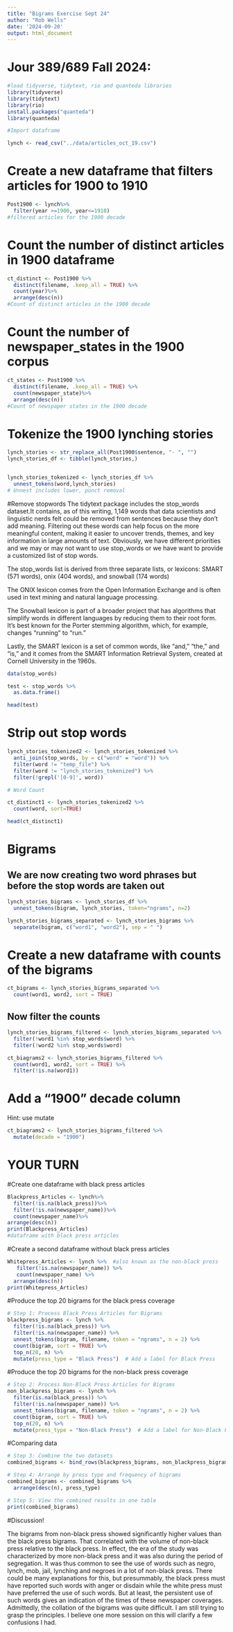 ```yaml
---
title: "Bigrams Exercise Sept 24"
author: "Rob Wells"
date: '2024-09-20'
output: html_document
---
```


# Jour 389/689 Fall 2024:


```r
#load tidyverse, tidytext, rio and quanteda libraries
library(tidyverse)
library(tidytext)
library(rio)
install.packages("quanteda")
library(quanteda)
```

```r
#Import dataframe 

lynch <- read_csv("../data/articles_oct_19.csv")

```


# Create a new dataframe that filters articles for 1900 to 1910

```r
Post1900 <- lynch%>%
  filter(year >=1900, year<=1910)
#filtered articles for the 1900 decade
```


# Count the number of distinct articles in 1900 dataframe
```r
ct_distinct <- Post1900 %>%
  distinct(filename, .keep_all = TRUE) %>% 
  count(year)%>% 
  arrange(desc(n))
#Count of distinct articles in the 1900 decade
```

# Count the number of newspaper_states in the 1900 corpus
```r
ct_states <- Post1900 %>%
  distinct(filename, .keep_all = TRUE) %>% 
  count(newspaper_state)%>% 
  arrange(desc(n))
#Count of newspaper states in the 1900 decade
```

# Tokenize the 1900 lynching stories

```r
lynch_stories <- str_replace_all(Post1900$sentence, "- ", "")
lynch_stories_df <- tibble(lynch_stories,)


lynch_stories_tokenized <- lynch_stories_df %>%
  unnest_tokens(word,lynch_stories)
# Unnest includes lower, punct removal
```


#Remove stopwords
The tidytext package includes the stop_words dataset.It contains, as of this writing, 1,149 words that data scientists and linguistic nerds felt could be removed from sentences because they don't add meaning. Filtering out these words can help focus on the more meaningful content, making it easier to uncover trends, themes, and key information in large amounts of text. Obviously, we have different priorities and we may or may not want to use stop_words or we have want to provide a customized list of stop words.

The stop_words list is derived from three separate lists, or lexicons: SMART (571 words), onix (404 words), and snowball (174 words)

The ONIX lexicon comes from the Open Information Exchange and is often used in text mining and natural language processing. 

The Snowball lexicon is part of a broader project that has algorithms that simplify words in different languages by reducing them to their root form. It's best known for the Porter stemming algorithm, which, for example, changes "running" to "run." 

Lastly, the SMART lexicon is a set of common words, like "and," "the," and "is," and it comes from the SMART Information Retrieval System, created at Cornell University in the 1960s.

```r
data(stop_words)

test <- stop_words %>% 
  as.data.frame()

head(test)
```
# Strip out stop words

```r
lynch_stories_tokenized2 <- lynch_stories_tokenized %>%
  anti_join(stop_words, by = c("word" = "word")) %>%
  filter(word != "temp_file") %>%
  filter(word != "lynch_stories_tokenized") %>%
  filter(!grepl('[0-9]', word))

# Word Count

ct_distinct1 <- lynch_stories_tokenized2 %>%
  count(word, sort=TRUE)

head(ct_distinct1)
```
# Bigrams
## We are now creating two word phrases but before the stop words are taken out

```r
lynch_stories_bigrams <- lynch_stories_df %>%
  unnest_tokens(bigram, lynch_stories, token="ngrams", n=2)

lynch_stories_bigrams_separated <- lynch_stories_bigrams %>%
  separate(bigram, c("word1", "word2"), sep = " ")
```

# Create a new dataframe with counts of the bigrams
```r
ct_bigrams <- lynch_stories_bigrams_separated %>%
  count(word1, word2, sort = TRUE)
```

## Now filter the counts 
```r

lynch_stories_bigrams_filtered <- lynch_stories_bigrams_separated %>%
  filter(!word1 %in% stop_words$word) %>%
  filter(!word2 %in% stop_words$word)

ct_biagrams2 <- lynch_stories_bigrams_filtered %>%
  count(word1, word2, sort = TRUE) %>% 
  filter(!is.na(word1))

```

# Add a "1900" decade column

Hint: use mutate

```r
ct_biagrams2 <- lynch_stories_bigrams_filtered %>%
  mutate(decade = "1900")

```
# YOUR TURN

#Create one dataframe with black press articles
```r
Blackpress_Articles <- lynch%>%
  filter(!is.na(black_press))%>%
  filter(!is.na(newspaper_name))%>%
  count(newspaper_name)%>%
arrange(desc(n))
print(Blackpress_Articles)
#dataframe with black press articles
```

#Create a second dataframe without black press articles
```r
Whitepress_Articles <- lynch %>%  #also known as the non-black press
   filter(!is.na(newspaper_name)) %>% 
   count(newspaper_name) %>%               
  arrange(desc(n))
print(Whitepress_Articles)
```
#Produce the top 20 bigrams for the black press coverage
```r
# Step 1: Process Black Press Articles for Bigrams
blackpress_bigrams <- lynch %>%
  filter(!is.na(black_press)) %>%
  filter(!is.na(newspaper_name)) %>%
  unnest_tokens(bigram, filename, token = "ngrams", n = 2) %>%
  count(bigram, sort = TRUE) %>%
  top_n(20, n) %>%
  mutate(press_type = "Black Press")  # Add a label for Black Press
```

#Produce the top 20 bigrams for the non-black press coverage
```r
# Step 2: Process Non-Black Press Articles for Bigrams
non_blackpress_bigrams <- lynch %>%
  filter(is.na(black_press)) %>%
  filter(!is.na(newspaper_name)) %>%
  unnest_tokens(bigram, filename, token = "ngrams", n = 2) %>%
  count(bigram, sort = TRUE) %>%
  top_n(20, n) %>%
  mutate(press_type = "Non-Black Press")  # Add a label for Non-Black Press
```

#Comparing data
```r
# Step 3: Combine the two datasets
combined_bigrams <- bind_rows(blackpress_bigrams, non_blackpress_bigrams)

# Step 4: Arrange by press type and frequency of bigrams
combined_bigrams <- combined_bigrams %>%
  arrange(desc(n), press_type)

# Step 5: View the combined results in one table
print(combined_bigrams)

```
#Discussion!

The bigrams from non-black press showed significantly higher values than the black press bigrams. That correlated with the volume of non-black press relative to the black press. In effect, the era of the study was characterized by more non-black press and it was also during the period of segregation. It was thus common to see the use of words such as negro, lynch, mob, jail, lynching and negroes in a lot of non-black press. There could be many explanations for this, but presummably, the black press must have reported such words with anger or disdain while the white press must have preferred the use of such words. But at least, the persistent use of such words gives an indication of the times of these newspaper coverages. Admittedly, the collation of the bigrams was quite difficult. I am still trying to grasp the principles. I believe one more session on this will clarify a few confusions I had.


